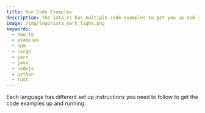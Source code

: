 ```yaml
---
title: Run Code Examples
description: The iota.rs has multiple code examples to get you up and running in no time. However, these require a specific set up depending on your language of choice.
image: /img/logo/iota_mark_light.png
keywords:
  - how to
  - examples
  - npm
  - cargo
  - yarn
  - java
  - nodejs
  - python
  - rust
---
```



Each language has different set up instructions you need to follow to get the code examples up and running.

<Tabs groupId='language' queryString>
  <TabItem value='rust' label='Rust'>
    <RustGetCode />
  </TabItem>
  <TabItem value='node' label='Node.js'>
    <NodejsGetCode />
  </TabItem>
  <TabItem value='python' label='Python'>
    <PythonGetCode />
  </TabItem>
  <TabItem value='java' label='Java'>
    <JavaCode />
  </TabItem>
</Tabs>
